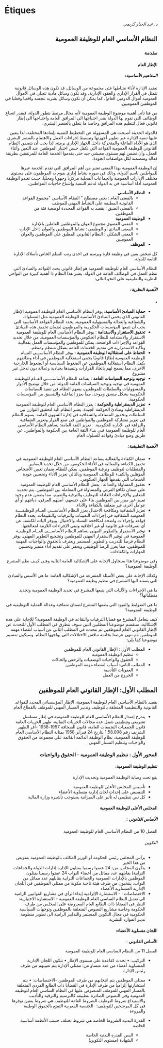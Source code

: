 # Étiques


<div dir="rtl">

<Download />

_ذ. عبد الجبار كريمي_

## النظام الأساسي العام للوظيفة العمومية

### مقدمة

#### الإطار العام

##### المفاهيم الأساسية:

تعتمد الإدارة لأداء نشاطها على مجموعة من الوسائل، قد تكون هذه الوسائل قانونية تتمثل في القرار الإداري والعقود الإدارية، وقد تكون وسائل مادية تتجلى في الأموال العمومية أموال الدومين العام)، كما يمكن أن تكون وسائل بشرية تتجسد واقعيا وفعليا في الموظفين العموميين.

من هنا تأتي أهمية موضوع الوظيفة العمومية لأنه مجال مرتبط بتطور الدولة، فبقدر اتساع الوظائف التي تقوم بها الدولة بقدر احتياجها الى المرافق العامة واحتياجها الى إطار قانوني فعال
لتنظيم هذه المرافق وخاصة ما يتعلق بالعنصر البشري.

فالدولة الحديثة أصبحت هي المسؤولة عن التخطيط للتنمية بإبعادها المختلفة، لذا يتعين عليها تنمية الإدارة عبر تطوير أجهزتها وتبسيط إجراءات العمل والاهتمام بالعنصر البشري الذي هو الأداة الفاعلة والمتحركة داخل الجهاز الإداري برمته. لذا يجب أن يتضمن النظام القانوني للوظيفة العمومية القواعد التي تكفل حسن اختيار الموظفين عند التعين وأثناء العمل، وأن تضمن لهم مستوى معيشي جيد حتى يقدموا الخدمة العامة للمرتفقين بطريقة فعالة ومتضمنة لكل مواصفات الجودة.

إن الوظيفة العمومية بهذا المعنى تعتبر من أهم المرافق التي تقدم الخدمة عبرها للمواطنين باسم الدولة، وذلك في صورة نشاط إداري يقوم به الموظفون على مستوى مختلف الإدارات العمومية والجماعات المحلية مركزيا وجهويا ومحليا. حيـث تغـدو الوظيفة العمومية أداة أساسية في يد الدولة لدعم التنمية
وإشباع حاجيات المواطنين.

- **النظام الأساسي**
  - بالمعنى العام : يعني مصطلح " النظام الأساسي "مجموع القواعد القانونية المطبقة على النشاط المهني للموظف
  - بالمعنى الضيق : يقصد به القواعد المحددة لوضعية فئة من الموظفين.
- **الوظيفة العمومية**
  - المعنى العضوي مجموع العوان والموظفين العاملين بالإدارة
  - المعنى المادي أو الوظيفي : نشاط الموظفين والعوان داخل الإدارة
  - المعنى الشكلي : النظام القانوني المطبق على الموظفين والعوان العموميين
- **الموظف**

كل شخص يعين في وظيفة قارة ويرسم في احدى رتب السلم الخاص بأسلاك الإدارة التابعة للدولة.

النظام الأساسي العام للوظيفة العمومية هو إطار قانوني يحدد القواعد والمبادئ التي تنظم العمل في الوظائف العامة في الدولة. يعتبر هذا النظام ذا أهمية كبيرة من النواحي النظرية والتطبيقية على النحو التالي:

##### الأهمية النظرية:

•

- **حماية المبادئ الأساسية**: يوفر النظام الأساسي العام للوظيفة العمومية الإطار القانوني الذي يحمي المبادئ الأساسية للوظيفة العمومية مثل المساواة، والشفافية والعدالة والمسؤولية العمومية. يحدد النظام القواعد الأساسية التي يجب أن تتبعها المؤسسات الحكومية والموظفون لضمان تحقيق هذه المبادئ.
- **تحقيق الاستقرار والاستدامة** : يوفر النظام الأساسي العام للوظيفة العمومية الاستقرار والاستدامة للنظام الحكومي والمؤسسات العمومية. من خلال تحديد القواعد والإجراءات الواضحة، يمكن للموظفين والمؤسسات العمل بفعاليـة وتأكيد الاستمرارية في تقديم الخدمات العامة بشكل منتظم ومنظم.
- **الحفاظ على استقلالية الوظيفة العمومية** : يوفر النظام الأساســـي العــام للوظيفة العمومية إطارًا قانونيًا يحمي استقلالية الموظفين في أداء وظائفهم. يكفل النظام استقلالية الموظفين عن الضغوط السياسية أو الضغوط الخارجية الأخرى، مما يسمح لهم باتخاذ القرارات وتنفيذها بحيادية وعدالة دون تدخل غير مشروع
- **توجيه وتوحيد السياسات العامة** : يساعد النظام الأساســـــي العــام للوظيفـة العمومية في توجيه وتوحيد السياسات العامة للدولة. من خلال توضيح الأدوار والمسؤوليات والسلطات للموظفين، يسهم النظام في تنفيذ السياسات الحكومية بشكل منسق وموحد، مما يعزز الفاعلية والتنسيق بين المؤسسات
  الحكومية.
- **تعزيز الديمقراطية والحوكمة** : يعزز النظام الأساسي العام للوظيفة العمومية الديمقراطية ومبادئ الحوكمة الجيدة. يعتبر النظام الية لتحقيق التوازن بين السلطات وتحقيق المساءلة والشفافية في إدارة الشؤون العامة. يسهم النظام في تعزيز مشاركة الموظفين والمواطنين في صنع القرار وتعزيز الشفافية والنزاهة في الإدارة الحكومية.
  . تعزيز الثقة العامة: يساهم النظام الأساسي العام للوظيفة العمومية فـي بنـاء الثقة العامة بين الحكومة والمواطنين. عن طريق وضع مبادئ وقواعد للسلوك
  العام

##### الأهمية التطبيقية:

- ضمان الكفاءة والفعالية يساعد النظام الأساسي العام للوظيفة العمومية في تحقيق الكفاءة والفعالية في الأداء الحكومي. من خلال تحديد المعايير والمتطلبات لتوظيف وترقية الموظفين، يمكن للنظام ضمان تعيين الأشخاص المؤهلين والكفء للوظائف العمومية وبالتالي تعزيز الأداء وتحسين جودة الخدمات التي يقدمها الجهاز الحكومي.
- تحقيق المساواة والعدالة : يعمل النظام الأساسي العام للوظيفة العمومية على ضمان تكافؤ الفرص والمساواة في المعاملة بين الموظفين. يتم تحديـد المعايير والإجراءات العادلة للتوظيف والترقية والتقييم، مما يضمن عدم وجود تمييز غير مبرر بين الموظفين بناءً على جنسهم، أصلهم العرقي، ديانتهم أو أي عوامل أخرى غير متعلقة بالكفاءة والأداء.
- تعزيز الشفافية ومكافحة الاحتيال يعزز النظام الأساســـي العــام للوظيفــــة العمومية الشفافية في إجراءات التعيينات والترقيات والتقييمات. يحدد النظام قواعد وإجراءات واضحة لمكافحة الفساد والاحتيال، ويوفر اليات للكشف عن أي تصرفات غير قانونية أو غير أخلاقية وتبني الإجراءات اللازمة لمعالجتها.
- توفير الاستقرار والتطوير المهني يساهم النظام الأساســـي العــام للوظيفـة العمومية في توفير الاستقرار المهني للموظفين وتشجيع التطوير المهني. يوفر النظام فرصا للتدريب والتطوير المستمر ويعترف بالحقوق والواجبات المهنية للموظفين، مما يعزز الرضا الوظيفي ويحفز على تقديم أداء متميز وتحسين المهارات والكفاءات.

وفي موضوعنا هذا سنحاول الإجابة على الإشكالية العامة التالية وهـي كيـف نظم
المشرع الوظيفة العمومية؟

وكذلك الإجابة على بعض الأسئلة المتفرعة من الإشكالية العامة:
ما هي الأسس والمبادئ التي يستند اليها المشرع في تنظيم وظيفة العمومية؟

ما هي الإجراءات والأليات التي يتبعها المشرع في تحديد الوظيفة العمومية وتحديد متطلباتها؟

ما هي الضوابط والقيود التي يضعها المشرع لضمان شفافية وعدالة العملية التوظيفية في الوظيفة العمومية؟

كيف يتعامل المشرع مع قضايا الترقيات والتقاعد في الوظيفة العمومية؟
للإجابة على هذه الإشكالية، سنقسم موضوعنا المطلبين اثنين سوف نتطرق في المطلب الأول للتحدث عن الإطار القانوني العام للموظفين ثم نتحدث في المطلب الثاني عن أسباب انقضاء مهمة الموظفين .ثم ننهي عرضنا بخاتمة
تناقش الاختلالات التي يواجهها النظام. وسيكون تقسیم موضوعنا كما يلي:

- المطلب الأول : الإطار القانوني العام للموظفين
  - تنظيم الوظيفة العمومية
  - الحقوق والواجبات الوضعيات والرخص والحالات
- المطلب الثاني: أسباب انقضاء مهمة الموظفين
  - العقوبات التأديبية
  - الخروج من العمل

## المطلب الأول: الإطار القانوني العام للموظفين

يقصد بالنظام الأساسي العام للوظيفة العمومية، الإطار المؤسساتي المحدد للقواعد القانونية والتنظيمية المتعلقة
بالتوظيف وتدبير المسار المهني للموظف بالقطاع العام

- يندرج إصدار النظام الأساسي العام للوظيفة العمومية في إطار مسلسل تشريعي وتنظيمي شمل عدة مجالات
  الحريات النقابية، ظهير الحريات العامة قانون الجمعيات التجمعات العامة، قانون الصحافة 1957-1958
  -أقر الظهير الشريف رقم 1.58.008 بتاريخ 24 فبراير 1958 بمثابة النظام الأساسي العام للوظيفة العمومية، نظام
  الوظيفة الدائمة القائمة على مجموعة من الحقوق والواجبات وتنظيم المسار المهني

### المحور الأول : تنظيم الوظيفة العمومية - الحقوق والواجبات

#### تنظيم الوظيفة العمومية:

يقع تحت وصاية الوظيفة العمومية وتحديث الإدارة

- تأسيس المجلس الأعلى للوظيفة العمومية
- التنصيص على إحداث لجان إدارية متساوية الأعضاء
- كل نص تنظيمي له تأثير على الميزانية يستوجب تأشيرة وزارة المالية

#### المجلس الأعلى للوظيفة العمومية

##### الأساس القانوني :

الفصل 10 من النظام الأساسي العام للوظيفة العمومية

###### التكوين

- يرأس المجلس رئيس الحكومة أو الوزير المكلف بالوظيفة العمومية بتفويض من
  هذا الخير
- يتكون المجلس من:
  24 عضوا رسميا يمثلون الإدارة إدارات الدولة والجماعات الترابية) يقابلهم عدد
  مماثل من أعضاء النواب 24 عضوا رسميا يمثلون الموظفين بالإدارات العمومية والجماعات الترابية يقابلهم عدد مماثل من النواب،
  ينتخبون من طرف هيئة ناخبة مكونة من ممثلي الموظفين في اللجان الإدارية
  المتساوية الأعضاء
- الاختصاصات : - الاستشارة الإلزامية
  إبداء الرأي في مشاريع القوانيين الرامية الى تعديل النظام الساسي العام
  للوظيفة العمومية - الاستشارة الاختيارية:
  النظر في القضايا ذات الطابع العام المعروضة على المجلس من طرف الحكومة وخاصة مشاريع النصوص المتعلقة بالموظفين وتوجهات السياسية الحكومية في مجال التكوين المستمر والتدابير الرامية الى تطوير منظومة تدبير الموارد البشرية

#### اللجان متساوية الأعضاء:

**الأساس القانوني** :

الفصل 11 من النظام الساسي العام للوظيفة العمومية

- التركيب:
  • تحدث كقاعدة على مستوى الإطار
  • تتكون اللجان الإدارية المتساوية أعضاء من عدد متساو من:
  ممثلي الإدارة يتم تعيينهم من طرف رئيس الإدارة
- ممثلي الموظفين يتم انتخابهم من طرف الموظفين
  -الاختصاصات:
  • يتم استشارتها إلزاميا من طرف الإدارة في القضايا ذات الطابع الفردي المتعلقة بالمسار المهني للموظف المنصوص عليها في النظام الساسي العام للوظيفة العمومية وفي النصوص الصادرة بتطبيقه كالترسيم والترقية والتأديب
  والاستيداع
  شروط التوظيف
  الشروط العامة للتوظيف
  هي شروط يتعين توفرها في كل المرشحين للتوظيف:
  -الجنسية المغربية
  التمتع بالحقوق الوطنية والمروءة
- القدرة البدنية
  الشروط الخاصة
  هي شروط تختلف حسب الأنظمة أساسية الخاصة

  - السن
    القدرة البدنية الخاصة
  - الشهادة (مستوى التكوين)

</div>
